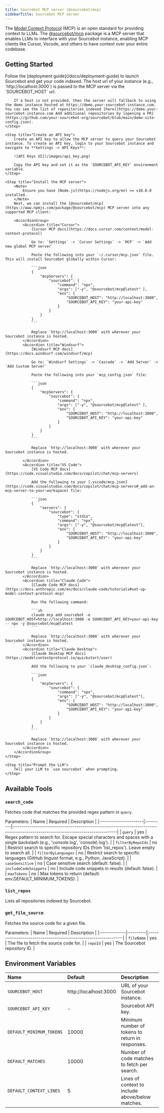 ```yaml
---
title: Sourcebot MCP server (@sourcebot/mcp)
sidebarTitle: Sourcebot MCP server
---
```


The [Model Context Protocol](https://modelcontextprotocol.io/introduction) (MCP) is an open standard for providing context to LLMs. The [@sourcebot/mcp](https://www.npmjs.com/package/@sourcebot/mcp) package is a MCP server that enables LLMs to interface with your Sourcebot instance, enabling MCP clients like Cursor, Vscode, and others to have context over your entire codebase.

## Getting Started

<Steps>
    <Step title="Launch Sourcebot">
        Follow the [deployment guide](/docs/deployment-guide) to launch Sourcebot and get your code indexed. The host url of your instance (e.g., `http://localhost:3000`) is passed to the MCP server via the `SOURCEBOT_HOST` url.

        If a host is not provided, then the server will fallback to using the demo instance hosted at https://demo.your-sourcebot-instance.com. You can see the list of repositories indexed [here](https://demo.your-sourcebot-instance.com Add additional repositories by [opening a PR](https://github.com/your-sourcebot-org/sourcebot/blob/main/demo-site-config.json).
    </Step>

    <Step title="Create an API key">
        Create an API key to allow the MCP server to query your Sourcebot instance. To create an API key, login to your Sourcebot instance and navigate to **Settings -> API Keys**:

        ![API Keys UI](/images/api_key.png)

        Copy the API key and set it as the `SOURCEBOT_API_KEY` environment variable.
    </Step>

    <Step title="Install the MCP server">
        <Note>
            Ensure you have [Node.js](https://nodejs.org/en) >= v18.0.0 installed.
        </Note>
        Next, we can install the [@sourcebot/mcp](https://www.npmjs.com/package/@sourcebot/mcp) MCP server into any supported MCP client:
        
        <AccordionGroup>
            <Accordion title="Cursor">
                [Cursor MCP docs](https://docs.cursor.com/context/model-context-protocol)

                Go to: `Settings` -> `Cursor Settings` -> `MCP` -> `Add new global MCP server`

                Paste the following into your `~/.cursor/mcp.json` file. This will install Sourcebot globally within Cursor:

                ```json
                {
                    "mcpServers": {
                        "sourcebot": {
                            "command": "npx",
                            "args": ["-y", "@sourcebot/mcp@latest" ],
                            "env": {
                                "SOURCEBOT_HOST": "http://localhost:3000",
                                "SOURCEBOT_API_KEY": "your-api-key"
                            }
                        }
                    }
                }
                ```

                Replace `http://localhost:3000` with wherever your Sourcebot instance is hosted.
            </Accordion>
            <Accordion title="Windsurf">
                [Windsurf MCP docs](https://docs.windsurf.com/windsurf/mcp)

                Go to: `Windsurf Settings` -> `Cascade` -> `Add Server` -> `Add Custom Server`

                Paste the following into your `mcp_config.json` file:

                ```json
                {
                    "mcpServers": {
                        "sourcebot": {
                            "command": "npx",
                            "args": ["-y", "@sourcebot/mcp@latest" ],
                            "env": {
                                "SOURCEBOT_HOST": "http://localhost:3000",
                                "SOURCEBOT_API_KEY": "your-api-key"
                            }
                        }
                    }
                }
                ```

                Replace `http://localhost:3000` with wherever your Sourcebot instance is hosted.

            </Accordion>
            <Accordion title="VS Code">
                [VS Code MCP docs](https://code.visualstudio.com/docs/copilot/chat/mcp-servers)

                Add the following to your [.vscode/mcp.json](https://code.visualstudio.com/docs/copilot/chat/mcp-servers#_add-an-mcp-server-to-your-workspace) file:
                
                ```json
                {
                    "servers": {
                        "sourcebot": {
                            "type": "stdio",
                            "command": "npx",
                            "args": ["-y", "@sourcebot/mcp@latest"],
                            "env": {
                                "SOURCEBOT_HOST": "http://localhost:3000",
                                "SOURCEBOT_API_KEY": "your-api-key"
                            }
                        }
                    }
                }
                ```

                Replace `http://localhost:3000` with wherever your Sourcebot instance is hosted.
            </Accordion>
            <Accordion title="Claude Code">
                [Claude Code MCP docs](https://docs.anthropic.com/en/docs/claude-code/tutorials#set-up-model-context-protocol-mcp)

                Run the following command:

                ```sh
                claude mcp add sourcebot -e SOURCEBOT_HOST=http://localhost:3000 -e SOURCEBOT_API_KEY=your-api-key -- npx -y @sourcebot/mcp@latest
                ```

                Replace `http://localhost:3000` with wherever your Sourcebot instance is hosted.
            </Accordion>
            <Accordion title="Claude Desktop">
                [Claude Desktop MCP docs](https://modelcontextprotocol.io/quickstart/user)

                Add the following to your `claude_desktop_config.json`:

                ```json
                {
                    "mcpServers": {
                        "sourcebot": {
                            "command": "npx",
                            "args": ["-y", "@sourcebot/mcp@latest"],
                            "env": {
                                "SOURCEBOT_HOST": "http://localhost:3000",
                                "SOURCEBOT_API_KEY": "your-api-key"
                            }
                        }
                    }
                }
                ```

                Replace `http://localhost:3000` with wherever your Sourcebot instance is hosted.
            </Accordion>
        </AccordionGroup>
    </Step>

    <Step title="Prompt the LLM">
        Tell your LLM to `use sourcebot` when prompting.
    </Step>

</Steps>


## Available Tools


### `search_code`

Fetches code that matches the provided regex pattern in `query`.

Parameters:
| Name                  | Required | Description                                                                                                                       |
|:----------------------|:---------|:----------------------------------------------------------------------------------------------------------------------------------|
| `query`               | yes      | Regex pattern to search for. Escape special characters and spaces with a single backslash (e.g., 'console\.log', 'console\ log'). |
| `filterByRepoIds`     | no       | Restrict search to specific repository IDs (from 'list_repos'). Leave empty to search all.                                        |
| `filterByLanguages`   | no       | Restrict search to specific languages (GitHub linguist format, e.g., Python, JavaScript).                                         |
| `caseSensitive`       | no       | Case sensitive search (default: false).                                                                                           |
| `includeCodeSnippets` | no       | Include code snippets in results (default: false).                                                                                |
| `maxTokens`           | no       | Max tokens to return (default: env.DEFAULT_MINIMUM_TOKENS).                                                                       |


### `list_repos`

Lists all repositories indexed by Sourcebot.

### `get_file_source`

Fetches the source code for a given file.

Parameters:
| Name         | Required | Description                                                      |
|:-------------|:---------|:-----------------------------------------------------------------|
| `fileName`   | yes      | The file to fetch the source code for.                           |
| `repoId`     | yes      | The Sourcebot repository ID.                                     |


## Environment Variables

| Name                     | Default                | Description                                       |
|:-------------------------|:-----------------------|:--------------------------------------------------|
| `SOURCEBOT_HOST`         | http://localhost:3000  | URL of your Sourcebot instance.                   |
| `SOURCEBOT_API_KEY`      | -                      | Sourcebot API key.                                |
| `DEFAULT_MINIMUM_TOKENS` | 10000                  | Minimum number of tokens to return in responses.  |
| `DEFAULT_MATCHES`        | 10000                  | Number of code matches to fetch per search.       |
| `DEFAULT_CONTEXT_LINES`  | 5                      | Lines of context to include above/below matches.  |
